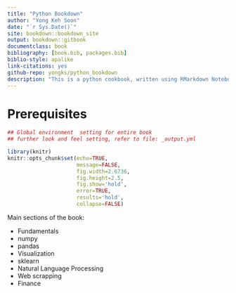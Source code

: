 ```yaml
--- 
title: "Python Bookdown"
author: "Yong Keh Soon"
date: "`r Sys.Date()`"
site: bookdown::bookdown_site
output: bookdown::gitbook
documentclass: book
bibliography: [book.bib, packages.bib]
biblio-style: apalike
link-citations: yes
github-repo: yongks/python_bookdown
description: "This is a python cookbook, written using RMarkdown Notebook. It is made possible by using reticulate R library as the bridge between R and Python."
---
```


# Prerequisites {-}

```r

## Global environment  setting for entire book
## further look and feel setting, refer to file: _output.yml

library(knitr)
knitr::opts_chunk$set(echo=TRUE, 
                      message=FALSE, 
                      fig.width=2.6736, 
                      fig.height=2.5, 
                      fig.show='hold', 
                      error=TRUE, 
                      results='hold',
                      collapse=FALSE) 
```

Main sections of the book:

* Fundamentals
* numpy
* pandas
* Visualization
* sklearn
* Natural Language Processing
* Web scrapping
* Finance
